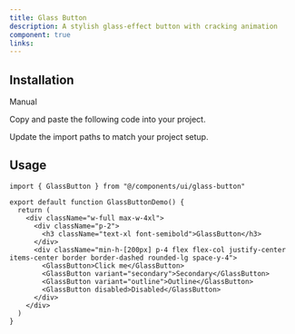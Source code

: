 ```yaml
---
title: Glass Button
description: A stylish glass-effect button with cracking animation
component: true
links:
---
```


<ComponentPreview
  name="glass-button-demo"
  className="[&_.preview>[data-orientation=vertical]]:sm:max-w-[70%]"
  description="All variations"
/>

## Installation

<Tabs defaultValue="manual">

<TabsList>
  <TabsTrigger value="manual">Manual</TabsTrigger>
</TabsList>

<TabsContent value="manual">

<Steps>

<Step>Copy and paste the following code into your project.</Step>

<ComponentSource name="glass-button" />

<Step>Update the import paths to match your project setup.</Step>

</Steps>

</TabsContent>

</Tabs>

## Usage

```tsx
import { GlassButton } from "@/components/ui/glass-button"
```

```tsx
export default function GlassButtonDemo() {
  return (
    <div className="w-full max-w-4xl">
      <div className="p-2">
        <h3 className="text-xl font-semibold">GlassButton</h3>
      </div>
      <div className="min-h-[200px] p-4 flex flex-col justify-center items-center border border-dashed rounded-lg space-y-4">
        <GlassButton>Click me</GlassButton>
        <GlassButton variant="secondary">Secondary</GlassButton>
        <GlassButton variant="outline">Outline</GlassButton>
        <GlassButton disabled>Disabled</GlassButton>
      </div>
    </div>
  )
}
```